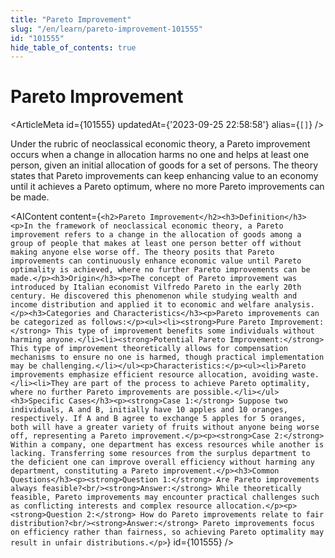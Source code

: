 ```yaml
---
title: "Pareto Improvement"
slug: "/en/learn/pareto-improvement-101555"
id: "101555"
hide_table_of_contents: true
---
```



# Pareto Improvement

<ArticleMeta id={101555} updatedAt={'2023-09-25 22:58:58'} alias={`[]`} />
<div className='border-solid border-b border-t-0 my-4 border-[var(--ifm-color-gray-300)]' />

Under the rubric of neoclassical economic theory, a Pareto improvement occurs when a change in allocation harms no one and helps at least one person, given an initial allocation of goods for a set of persons. The theory states that Pareto improvements can keep enhancing value to an economy until it achieves a Pareto optimum, where no more Pareto improvements can be made.

<AIContent content={`<h2>Pareto Improvement</h2><h3>Definition</h3><p>In the framework of neoclassical economic theory, a Pareto improvement refers to a change in the allocation of goods among a group of people that makes at least one person better off without making anyone else worse off. The theory posits that Pareto improvements can continuously enhance economic value until Pareto optimality is achieved, where no further Pareto improvements can be made.</p><h3>Origin</h3><p>The concept of Pareto improvement was introduced by Italian economist Vilfredo Pareto in the early 20th century. He discovered this phenomenon while studying wealth and income distribution and applied it to economic and welfare analysis.</p><h3>Categories and Characteristics</h3><p>Pareto improvements can be categorized as follows:</p><ul><li><strong>Pure Pareto Improvement:</strong> This type of improvement benefits some individuals without harming anyone.</li><li><strong>Potential Pareto Improvement:</strong> This type of improvement theoretically allows for compensation mechanisms to ensure no one is harmed, though practical implementation may be challenging.</li></ul><p>Characteristics:</p><ul><li>Pareto improvements emphasize efficient resource allocation, avoiding waste.</li><li>They are part of the process to achieve Pareto optimality, where no further Pareto improvements are possible.</li></ul><h3>Specific Cases</h3><p><strong>Case 1:</strong> Suppose two individuals, A and B, initially have 10 apples and 10 oranges, respectively. If A and B agree to exchange 5 apples for 5 oranges, both will have a greater variety of fruits without anyone being worse off, representing a Pareto improvement.</p><p><strong>Case 2:</strong> Within a company, one department has excess resources while another is lacking. Transferring some resources from the surplus department to the deficient one can improve overall efficiency without harming any department, constituting a Pareto improvement.</p><h3>Common Questions</h3><p><strong>Question 1:</strong> Are Pareto improvements always feasible?<br/><strong>Answer:</strong> While theoretically feasible, Pareto improvements may encounter practical challenges such as conflicting interests and complex resource allocation.</p><p><strong>Question 2:</strong> How do Pareto improvements relate to fair distribution?<br/><strong>Answer:</strong> Pareto improvements focus on efficiency rather than fairness, so achieving Pareto optimality may result in unfair distributions.</p>`} id={101555} />
